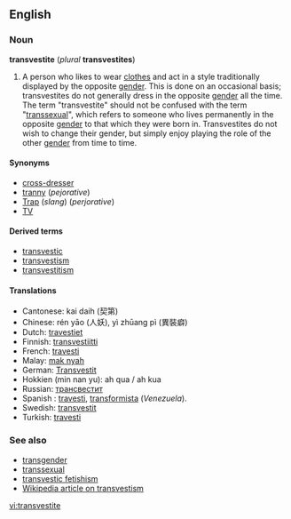 ==English==
===Noun===
'''transvestite''' (''plural'' '''transvestites''')

#A person who likes to wear [[clothes]] and act in a style traditionally displayed by the opposite [[gender]]. This is done on an occasional basis; transvestites do not generally dress in the opposite [[gender]] all the time. The term "transvestite" should not be confused with the term "[[transsexual]]", which refers to someone who lives permanently in the opposite [[gender]] to that which they were born in. Transvestites do not wish to change their gender, but simply enjoy playing the role of the other [[gender]] from time to time.
<!--
#A '''transvestite''' is a person who voluntarily wears clothes of a gender that is not the gender assigned (usually) at birth or the gender a person currently lives in. Usually, but not exclusively, the term refers to male bodied and/or male identified persons.<br/><br/>However, the words transvestitism and transvestite have many often conflicting connotations. For a discussion of the history and current usage of the term transvestite, see [[w:transvestitism]].<br/><br/>Transvestites and transvestite behaviour are part of [[transgender]]. Transvestites do not cross-dress for primary sexual reasons; cross-dressing primary for sexual reasons is called transvestic fetishism.
-->

====Synonyms====
*[[cross-dresser]]
*[[tranny]] (''pejorative'')
*[[Trap]] (''slang'') (''perjorative'')
*[[TV]]

====Derived terms====
*[[transvestic]]
*[[transvestism]]
*[[transvestitism]]

====Translations====
*Cantonese: kai daih (契第) 
*Chinese: rén yāo (人妖), yì zhūang pì (異裝癖)
*Dutch: [[travestiet]]
*Finnish: [[transvestiitti]]
*French: [[travesti]]
*Malay: [[mak nyah]]
*German: [[Transvestit]]
*Hokkien (min nan yu): ah qua / ah kua
*Russian: [[трансвестит]]
*Spanish : [[travesti]], [[transformista]] (''Venezuela'').
*Swedish: [[transvestit]]
*Turkish: [[travesti]]

===See also===
*[[transgender]]
*[[transsexual]]
*[[transvestic fetishism]]
*[[w:Transvestism|Wikipedia article on transvestism]]

[[vi:transvestite]]